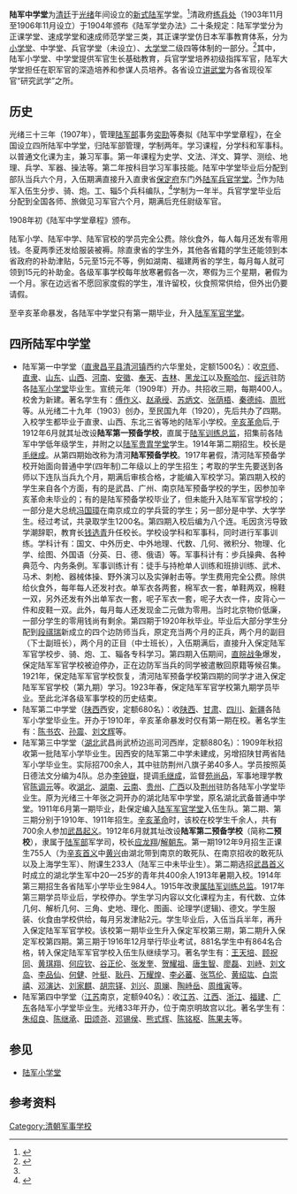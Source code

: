 '''陆军中学堂'''为[[清廷|清廷]]于[[光绪|光绪]]年间设立的[[新式陆军|新式陆军]]学堂。<ref name="jszds">{{cite book|title=《中国军事制度史·军事教育训练制度卷》|author=赫治清|publisher=大象出版社|year=1997|chapter=第八章 太平天国与晚清军事教育训练制度}}</ref>清政府[[练兵处|练兵处]]（1903年11月至1906年11月设立）于1904年颁布《陆军学堂办法》二十条规定：陆军学堂分为正课学堂、速成学堂和速成师范学堂三类，其正课学堂仿日本军事教育体系，分为[[陆军小学堂|小学堂]]、中学堂、兵官学堂（未设立）、[[陆军大学堂|大学堂]]二级四等体制的一部分。<ref name="jszds">{{cite book|title=《中国军事制度史·军事教育训练制度卷》|author=赫治清|publisher=大象出版社|year=1997|chapter=第八章 太平天国与晚清军事教育训练制度}}</ref>其中，陆军小学堂、中学堂提供军官生长基础教育，兵官学堂培养初级指挥军官，陆军大学堂担任在职军官的深造培养和参谋人员培养。各省设立[[讲武堂|讲武堂]]为各省现役军官“研究武学”之所。
==历史==
光绪三十三年（1907年），管理[[陆军部|陆军部]]事务[[奕劻|奕劻]]等奏拟《陆军中学堂章程》，在全国设立四所陆军中学堂，归陆军部管理，学制两年。学习课程，分学科和军事科。以普通文化课为主，兼习军事。第一年课程为史学、文法、洋文、算学、测绘、地理、兵学、军器、操法等。第二年按科目学习军事技能。陆军中学堂毕业后分配到部队当兵六个月，入伍期满直接升入直隶省[[保定府|保定府]]东门外[[陆军兵官学堂|陆军兵官学堂]]。<ref name="jszds" />作为陆军入伍生分步、骑、炮。工、辎5个兵科编队，<ref name="mgjss">{{cite book|title=《民国军事史略稿·第一卷》|author=姜克夫|publisher=[[中华书局|中华书局]]|year=1987|chapter=第一章 清末新军的编练和北洋军阀集团的形成}}</ref>学制为一年半。兵官学堂毕业后分配到全国各师、旅做见习军官六个月，期满后充任尉级军官。

1908年初《陆军中学堂章程》颁布。

陆军小学、陆军中学、陆军官校的学员完全公费。除伙食外，每人每月还发有零用钱。冬夏两季还发给服装被褥。除直隶省的学生外，其他各省籍的学生还能领到本省政府的补助津贴，5元至15元不等，例如湖南、福建两省的学生，每月每人就可领到15元的补助金。各级军事学校每年放寒暑假各一次，寒假为三个星期，暑假为一个月。家在边远省不愿回家度假的学生，准许留校，伙食照常供给，但外出仍要请假。 

至辛亥革命暴发，各陆军中学堂只有第一期毕业，升入[[陆军军官学堂|陆军军官学堂]]。
==四所陆军中学堂==
* 陆军第一中学堂（[[直隶|直隶]][[昌平县|昌平县]][[清河街道_(北京市)|清河镇]]西约六华里处，定额1500名）：收[[京师|京师]]、[[直隶|直隶]]、[[山东|山东]]、[[山西|山西]]、[[河南|河南]]、[[安徽|安徽]]、[[奉天|奉天]]、[[吉林|吉林]]、[[黑龙江|黑龙江]]以及[[察哈尔|察哈尔]]、[[绥远|绥远]]驻防各[[陆军小学堂|陆军小学堂]]毕业生。宣统元年（1909年）开办。共招收三期，每期400人。校舍为新建。著名学生有：[[傅作义|傅作义]]、[[赵承绶|赵承绶]]、[[苏炳文|苏炳文]]、[[张荫梧|张荫梧]]、[[秦德纯|秦德纯]]、[[周玳|周玳]]等。从光绪二十九年（1903）创办，至民国九年（1920），先后共办了四期。入校学生都毕业于直隶、山西、东北三省等地的陆军小学校。[[辛亥革命|辛亥革命]]后,于1912年6月就其址改设'''陆军第一预备学校'''，直属于[[陆军训练总监|陆军训练总监]]，招集前各陆军中学低年级学生，并附之以[[陆军贵胄学堂|陆军贵胄学堂]]学生。1914年第二期招生。校长是[[毛继成|毛继成]]。从第四期始改称为清河'''陆军预备学校'''。1917年暑假，清河陆军预备学校开始面向普通中学(四年制)二年级以上的学生招生；考取的学生先要送到各师以下连队当兵九个月，期满后审核合格，才能编入军校学习。第四期入校的学生来自各个方面，有的是武昌、广州、南京陆军预备学校的学生，因参加辛亥革命未毕业的；有的是陆军预备学校毕业了，但未能升入陆军军官学校的；一部分是大总统[[冯国璋|冯国璋]]在南京成立的学兵营的学生；另一部分是中学、大学学生。经过考试，共录取学生1200名。第四期入校后编为八个连。毛因贪污导致学潮辞职，教育长[[钱选青|钱选青]]升任校长。学校设学科和军事科，同时进行军事训练。学科计有：国文、中外历史、中外地理、代数、几何、微积分、物理、化学、绘图、外国语（分英、日、德、俄语）等。军事科计有：步兵操典、各种典范今、内务条例。军事训练计有：徒手与持枪单人训练和班排训练、武术、马术、刺枪、器械体操、野外演习以及实弹射击等。学生费用完全公费。除供给伙食外，每年每人还发衬衣。单军衣各两套，棉军衣一套，单鞋两双，棉鞋一双，另外还发有外出单军衣一套，呢子军衣一套，呢子大衣一件，皮背心一件和皮鞋一双。此外，每月每人还发现金二元做为零用。当时北京物价低廉，一部分学生的零用钱尚有剩余。第四期于1920年秋毕业。毕业后大部分学生分配到[[段祺瑞|段祺瑞]]新成立的四个边防师当兵，原定充当两个月的正兵，两个月的副目（下士副班长），两个月的正目（中士班长），入伍期满后，直接升入保定陆军军官学校步、骑、炮、工、辎各专科学习。第四期入伍期间，[[直皖战争|直皖战争]]爆发，保定陆军军官学校被迫停办，正在边防军当兵的同学被遣散回原籍等候召集。1921年，保定陆军军官学校恢复，清河陆军预备学校第四期的同学才进入保定陆军军官学校（第九期）学习。1923年春，保定陆军军官学校第九期学员毕业。至此北洋各级军事学校的历史结束。
* 陆军第二中学堂（[[陕西|陕西]]西安，定额680名）：收[[陕西|陕西]]、[[甘肃|甘肃]]、[[四川|四川]]、[[新疆|新疆]]各陆军小学堂毕业生。开办于1910年，辛亥革命暴发时仅有第一期在校。著名学生有：[[陈书农|陈书农]]、[[孙震|孙震]]、[[刘文辉|刘文辉]]等。
* 陆军第三中学堂（[[湖北|湖北]]武昌尚武桥边巡司河西岸，定额880名）：1909年秋招收第一批陆军小学毕业生。因西安的陆军第二中学未建成，另增招陕甘两省陆军小学毕业生。实际招700余人，其中驻防荆州八旗子弟40多人。学员按照英日德法文分编为4队。总办[[李钟嶽|李钟嶽]]，提调[[毛继成|毛继成]]，监督[[苑尚品|苑尚品]]，军事地理学教官[[陈调元|陈调元]]等。收[[湖北|湖北]]、[[湖南|湖南]]、[[云南|云南]]、[[贵州|贵州]]、[[广西|广西]]以及[[荆州|荆州]]驻防各陆军小学堂毕业生。原为光绪三十年张之洞开办的湖北陆军中学堂，原名湖北武备普通中学堂。1911年6月第一期毕业，赴保定编入[[陆军军官学堂|陆军军官学堂]]入伍生队。第二期、第三期分别于1910年、1911年招生。[[辛亥革命|辛亥革命]]时，该校在校学生千余人，共有700余人参加[[武昌起义|武昌起义]]。1912年6月就其址改设'''陆军第二预备学校'''（简称'''二预校'''），隶属于[[中华民国陆军部|陆军部]]军学司，校长[[应龙翔|应龙翔]]/[[解朝东|解朝东]]。第一期1912年9月招生正课生755人（为[[辛亥首义|辛亥首义]]中[[黄兴|黄兴]]由湖北带到南京的敢死队、在南京招收的敢死队以及上海学生军）、附课生233人（陆军三中未毕业生）。第二期选招[[武昌首义|武昌首义]]时成立的湖北学生军中20—25岁的青年共400余人1913年暑期入校。1914年第三期招生各省陆军小学毕业生984人。1915年改隶[[属陆军训练总监|属陆军训练总监]]。1917年第三期学员毕业后，学校停办。学生学习内容以文化课程为主，有代数、立体几何、解析几何、三角、史地、理化、图画、论理学(逻辑)、德文。学生服装、伙食由学校供给，每月另发津贴2元。学生毕业后，入伍当兵半年，再升入保定陆军军官学校。该校第一期毕业生升入保定军校第三期，第二期升入保定军校第四期。第三期于1916年12月举行毕业考试，881名学生中有864名合格，转入保定陆军军官学校入伍生队继续学习。著名学生有：[[王天培|王天培]]、[[顾祝同|顾祝同]]、[[黄琪翔|黄琪翔]]、[[何应钦|何应钦]]、[[谷正伦|谷正伦]]、[[张发奎|张发奎]]、[[贺耀祖|贺耀祖]]、[[唐生智|唐生智]]、[[廖磊|廖磊]]、[[刘峙|刘峙]]、[[刘文岛|刘文岛]]、[[李品仙|李品仙]]、[[何健|何健]]、[[叶挺|叶挺]]、[[耿丹|耿丹]]、[[万耀煌|万耀煌]]、[[李必蕃|李必蕃]]、[[张笃伦|张笃伦]]、[[黄绍竑|黄绍竑]]、[[白崇禧|白崇禧]]、[[邓演达|邓演达]]、[[刘家麒|刘家麒]]、[[胡宗铎|胡宗铎]]、[[刘兴_(国民革命军上将)|刘兴]]、[[周斓|周斓]]、[[陶峙岳|陶峙岳]]、[[周维寅|周维寅]]等。
* 陆军第四中学堂（[[江苏|江苏]]南京，定额940名）：收[[江苏|江苏]]、[[江西|江西]]、[[浙江|浙江]]、[[福建|福建]]、[[广东|广东]]各陆军小学堂毕业生。光绪33年开办，位于南京明故宫以北。著名学生有：[[朱绍良|朱绍良]]、[[陈继承|陈继承]]、[[田颂尧|田颂尧]]、[[邓锡侯|邓锡侯]]、[[熊式辉|熊式辉]]、[[陈铭枢|陈铭枢]]、[[陈果夫|陈果夫]]等。

== 参见 ==
* [[陆军小学堂|陆军小学堂]]

== 参考资料 ==
{{reflist}}

[[Category:清朝军事学校|Category:清朝军事学校]]